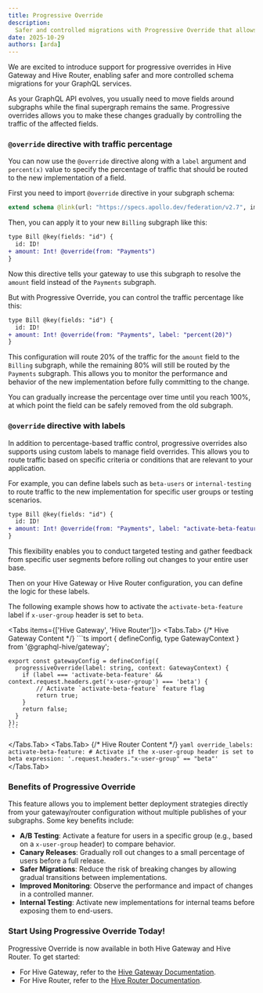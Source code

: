 ```yaml
---
title: Progressive Override
description:
  Safer and controlled migrations with Progressive Override that allows gradual schema changes.
date: 2025-10-29
authors: [arda]
---
```



We are excited to introduce support for progressive overrides in Hive Gateway and Hive Router,
enabling safer and more controlled schema migrations for your GraphQL services.

As your GraphQL API evolves, you usually need to move fields around subgraphs while the final
supergraph remains the same. Progressive overrides allows you to make these changes gradually by
controlling the traffic of the affected fields.

### `@override` directive with traffic percentage

You can now use the `@override` directive along with a `label` argument
and `percent(x)` value to specify the percentage of traffic that should be routed to the new
implementation of a field.

First you need to import `@override` directive in your subgraph schema:

```graphql
extend schema @link(url: "https://specs.apollo.dev/federation/v2.7", import: ["@key", "@override"])
```

Then, you can apply it to your new `Billing` subgraph like this:

```diff
type Bill @key(fields: "id") {
  id: ID!
+ amount: Int! @override(from: "Payments")
}
```

Now this directive tells your gateway to use this subgraph to resolve the `amount` field instead of
the `Payments` subgraph.

But with Progressive Override, you can control the traffic percentage like this:

```diff
type Bill @key(fields: "id") {
  id: ID!
+ amount: Int! @override(from: "Payments", label: "percent(20)")
}
```

This configuration will route 20% of the traffic for the `amount` field to the `Billing` subgraph,
while the remaining 80% will still be routed by the `Payments` subgraph. This allows you to monitor
the performance and behavior of the new implementation before fully committing to the change.

You can gradually increase the percentage over time until you reach 100%, at which point the field
can be safely removed from the old subgraph.

### `@override` directive with labels

In addition to percentage-based traffic control, progressive overrides also supports using custom
labels to manage field overrides. This allows you to route traffic based on specific criteria or
conditions that are relevant to your application.

For example, you can define labels such as `beta-users` or `internal-testing` to route traffic to
the new implementation for specific user groups or testing scenarios.

```diff
type Bill @key(fields: "id") {
  id: ID!
+ amount: Int! @override(from: "Payments", label: "activate-beta-feature")
}
```

This flexibility enables you to conduct targeted testing and gather feedback from specific user
segments before rolling out changes to your entire user base.

Then on your Hive Gateway or Hive Router configuration, you can define the logic for these labels.

The following example shows how to activate the `activate-beta-feature` label if `x-user-group`
header is set to `beta`.

<Tabs items={['Hive Gateway', 'Hive Router']}>
  <Tabs.Tab>
    {/* Hive Gateway Content */}
    ```ts
    import { defineConfig, type GatewayContext } from '@graphql-hive/gateway';

    export const gatewayConfig = defineConfig({
      progressiveOverride(label: string, context: GatewayContext) {
        if (label === 'activate-beta-feature' && context.request.headers.get('x-user-group') === 'beta') {
            // Activate `activate-beta-feature` feature flag
            return true;
        }
        return false;
      }
    });
    ```

  </Tabs.Tab>
  <Tabs.Tab>
    {/* Hive Router Content */}
    ```yaml
    override_labels:
        activate-beta-feature:
            # Activate if the x-user-group header is set to beta
            expression: '.request.headers."x-user-group" == "beta"'
    ```
  </Tabs.Tab>
</Tabs>

### Benefits of Progressive Override

This feature allows you to implement better deployment strategies directly from your gateway/router
configuration without multiple publishes of your subgraphs. Some key benefits include:

- **A/B Testing**: Activate a feature for users in a specific group (e.g., based on a `x-user-group`
  header) to compare behavior.
- **Canary Releases**: Gradually roll out changes to a small percentage of users before a full
  release.
- **Safer Migrations**: Reduce the risk of breaking changes by allowing gradual transitions between
  implementations.
- **Improved Monitoring**: Observe the performance and impact of changes in a controlled manner.
- **Internal Testing**: Activate new implementations for internal teams before exposing them to
  end-users.

### Start Using Progressive Override Today!

Progressive Override is now available in both Hive Gateway and Hive Router. To get started:

- For Hive Gateway, refer to the
  [Hive Gateway Documentation](/docs/gateway/other-features/progressive-override).
- For Hive Router, refer to the
  [Hive Router Documentation](/docs/router/configuration/override_labels).
